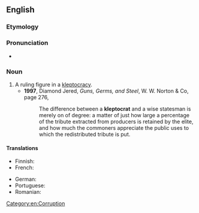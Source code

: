 ==English==

===Etymology===
{{confix|en|klepto|crat}}

===Pronunciation===
* {{IPA|en|/ˈklɛptəˌkɹæt/}}

===Noun===
{{en-noun}}

# A ruling figure in a [[kleptocracy]]. [[Category:en:Corruption]]
#* '''1997''', Diamond Jered, '' Guns, Germs, and Steel '', W. W. Norton & Co, page 276,
#*: The difference between a '''kleptocrat''' and a wise statesman is merely on of degree: a matter of just how large a percentage of the tribute extracted from producers is retained by the elite, and how much the commoners appreciate the public uses to which the redistributed tribute is put.

====Translations====
{{trans-top|corrupt leader}}
* Finnish: {{t|fi|kleptokraatti}}
* French: {{t+|fr|cleptocrate|m|f}}
{{trans-mid}}
* German: {{t|de|Kleptokrat|m}}
* Portuguese: {{t+|pt|cleptocrata|m|f}}
* Romanian: {{t|ro|cleptocrat|m}}
{{trans-bottom}}
